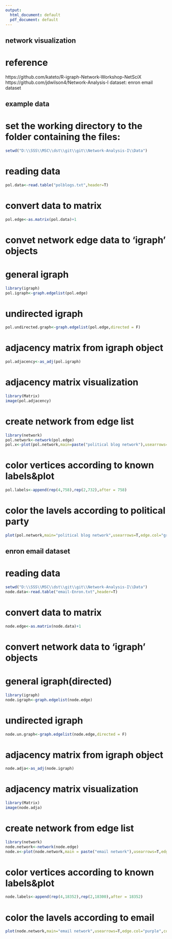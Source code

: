 ---
output:
  html_document: default
  pdf_document: default
---
## network visualization
# reference 
  https://github.com/kateto/R-igraph-Network-Workshop-NetSciX
  https://github.com/jdwilson4/Network-Analysis-I
  dataset: enron email dataset

## example data
# set the working directory to the folder containing the files:
```{r}
setwd("D:\\SSS\\MSC\\dst\\git\\git\\Network-Analysis-I\\Data")
```

# reading data
```{r}
pol.data<-read.table("polblogs.txt",header=T)
```

# convert data to matrix

```{r}
pol.edge<-as.matrix(pol.data)+1
```


# convet network edge data to 'igraph' objects

# general igraph

```{r}
library(igraph)
pol.igraph<-graph.edgelist(pol.edge)
```

# undirected igraph

```{r}
pol.undirected.graph<-graph.edgelist(pol.edge,directed = F)
```

# adjacency matrix from igraph object

```{r}
pol.adjacency<-as_adj(pol.igraph)
```

# adjacency matrix visualization

```{r}
library(Matrix)
image(pol.adjacency)
```

# create network from edge list

```{r}
library(network)
pol.network<-network(pol.edge)
pol.x<-plot(pol.network,main=paste("political blog network"),usearrows=T,edge.col="grey50",vertex.col="yellow")
```

# color vertices according to known labels&plot

```{r}
pol.labels<-append(rep(4,758),rep(2,732),after = 758)
```

# color the lavels according to political party

```{r}
plot(pol.network,main="political blog network",usearrows=T,edge.col="grey50",coord=pol.x,vertex.col=pol.labels)
```



## enron email dataset 

# reading data
```{r}
setwd("D:\\SSS\\MSC\\dst\\git\\git\\Network-Analysis-I\\Data")
node.data<-read.table("email-Enron.txt",header=T)
```

# convert data to matrix

```{r}
node.edge<-as.matrix(node.data)+1
```

# convert network data to 'igraph' objects

# general igraph(directed)

```{r}
library(igraph)
node.igraph<-graph.edgelist(node.edge)
```

# undirected igraph

```{r}
node.un.graph<-graph.edgelist(node.edge,directed = F)
```

# adjacency matrix from igraph object

```{r}
node.adja<-as_adj(node.igraph)
```

# adjacency matrix visualization

```{r}
library(Matrix)
image(node.adja)
```

# create network from edge list

```{r}
library(network)
node.network<-network(node.edge)
node.x<-plot(node.network,main = paste("email network"),usearrows=T,edge.col="blue",vertex.col="red")
```

# color vertices according to known labels&plot

```{r}
node.labels<-append(rep(4,18352),rep(2,18300),after = 18352)
```

# color the lavels according to email

```{r}
plot(node.network,main="email network",usearrows=T,edge.col="purple",coord=node.x,vertex.col=node.labels)
```








